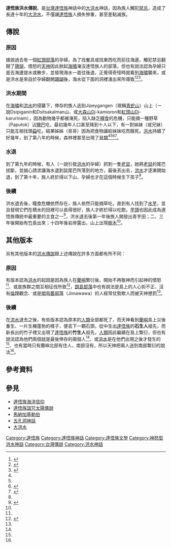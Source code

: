 '''達悟族洪水傳說'''，是[[台灣|台灣]][[達悟族|達悟族]]神話中的[[大洪水|大洪水]]神話，因為族人觸犯[[禁忌|禁忌]]，造成了長達十年的[[大洪水|大洪水]]，不僅讓[[達悟族|達悟族]]人損失慘重，甚至差點滅族。

== 傳說 ==
=== 原因 ===
據說過去有一個[[紅頭村|紅頭部落]]的孕婦，為了找餐具或找東西吃而前往海邊，觸犯禁忌翻開了[[珊瑚|珊瑚]]，憤怒的[[達悟族海洋信仰|天神]]因此掀起[[海嘯|海嘯]]淹沒達悟族人的部落，但也有說法認為孕婦只是去海邊提水或散步，並發現海水一直往後退，正覺得奇怪時就看到[[海嘯|海嘯]]襲來，或是洪水是來自於孕婦翻開[[珊瑚|珊瑚]]後，海水從下面的洞裡湧出來所導致<ref name="雅美族史篇">{{cite web|author=余光弘|title=臺灣原住民史-雅美族史篇|url=https://www.taaze.tw/goods/11100039739.html|publisher=國史館台灣文獻館|isbn=9789570231410|accessdate=1998-12-01}}</ref><ref name="原住民神話‧故事全集（1）">{{cite web|author=林道生|title=原住民神話‧故事全集（1）|url=https://www.books.com.tw/products/0010156760|publisher=漢藝色研|isbn=9576224284|accessdate=2001-05-07}}</ref><ref name="達悟族神話與傳說">{{cite web|author=達西烏拉彎‧畢馬|title=達悟族神話與傳說|url=https://www.books.com.tw/products/0010232852|publisher=晨星|isbn=9574554791|accessdate=2003-09-01|archive-date=2019-08-06|archive-url=https://web.archive.org/web/20190806061159/https://www.books.com.tw/products/0010232852|dead-url=no}}</ref>。

=== 洪水期間 ===
在[[海嘯|海嘯]]和[[洪水|洪水]]的侵襲下，倖存的族人逃到Jipeygangen（現稱[[青蛇山|青蛇山]]）山上（一說Dsipiganin和Dsitsakalman山、或[[大森山|大森山]]Di-kamioron和[[紅頭山|紅頭山]]Di-karurinam），因為動物幾乎都被淹死，陷入缺乏[[糧食|糧食]]的危機，只能摘一種野草（Paputok）沾[[鹽巴|鹽巴]]吃，最初幾年人口甚至降到十人以下，有一對姊妹（或兄妹）只能互相找頭[[蝨|蝨]]吃，結果姊姊（哥哥）因為把食物讓給妹妹吃而餓死。[[洪水|洪水]]持續了好幾年，到了第八年的時候，森林裡甚至出現了[[貝類|貝類]]<ref name="雅美族史篇" /><ref name="達悟族神話與傳說" /><ref name="原語による台灣高砂族傳說集">{{cite book|last=|first=|date=1935|title=原語による台灣高砂族傳說集|work=|url=http://www.smcbook.com.tw/smc/index.php?route=product/product&product_id=200|location=|publisher=南天書局|page=|isbn=9789576383045|author=小川尚義、淺井惠倫|access-date=2021-08-09|archive-date=2020-10-17|archive-url=https://web.archive.org/web/20201017010908/http://www.smcbook.com.tw/smc/index.php?route=product%2Fproduct&product_id=200|dead-url=yes}}</ref><ref name="雅美族的原始藝術">{{cite book |last= |first= |date=1979|title=雅美族的原始藝術|work=|url=|location= |publisher=造形美術協會|page= |isbn=|author=外山卯三郎}}</ref>。

=== 水退 ===
到了第九年的時候，有人（一說引發[[洪水|洪水]]的孕婦）抓到一隻[[老鼠|老鼠]]，她將[[老鼠|老鼠]]的尾巴拔斷，並誠心請求讓海水退到鼠尾巴所落到的地方，最後丟出去，[[洪水|洪水]]才逐漸開始退，到了第十年，族人終於得以下山，孕婦也才在這個時候生下孩子<ref name="原住民神話‧故事全集（1）" />。

=== 後續 ===
洪水退去後，糧食危機依然存在，族人依然只能摘草吃，直到有人找到了[[水芋|水芋]]，並且發現它們在積水的田裡可以長得很好，族人才終於得以吃飽，[[芋頭|芋頭]]也因此成為達悟族傳統中最重要的主食之一<ref name="雅美芋香">{{cite book |last= |first= |date=1999-06-30|title=雅美芋香|work=|url=|location= |publisher=自由時報|page= |isbn=|author=關孫知}}</ref>，洪水退去後第一年後族人開發出青芋田；二、三年後開始有[[竹|竹]]長出來；十四年後岩岸露出，山上出現[[樹木|樹木]]<ref name="達悟族神話與傳說"/>。

== 其他版本 ==
另有其他版本的[[洪水傳說|洪水傳說]]跟上述傳說在許多方面都有所不同：
=== 原因 ===
有版本認為[[洪水|洪水]]的起因是因為族人在[[蘭嶼|蘭嶼]]繁衍後，開始不再敬神而引起神的憤怒<ref name="雅美族的原始藝術" />、或是族群之間互相征伐所致<ref name="如何「災難」">{{cite web|url=https://beta.nmp.gov.tw/enews/no208/page_02.html|title=如何「災難」、怎樣「神話」？三則臺灣原住民「災難神話」的文化詮釋|accessdate=2011-08-01|archive-date=2019-02-25|archive-url=https://web.archive.org/web/20190225082305/http://beta.nmp.gov.tw/enews/no208/page_02.html|dead-url=no}}</ref>，[[朗島村|朗島部落]]中也有說法是島上的人心術不正、沒有[[倫理|倫理]]觀念、或是[[吉瑪瓦瓦部落|朗島舊部落]]（Jimawawa）的人經常仗勢欺人而被天神懲罰<ref name="雅美族史篇" />。

=== 後續 ===
在[[洪水|洪水]]退去之後，有些版本認為原本的[[人類|人類]]全部都死了，而天神看到[[蘭嶼|蘭嶼]]島上災後重生、一片生機蓬勃的樣子，便丟下一顆石頭，從中生出[[達悟族|達悟族]]的'''石生人'''祖先，而新長出的竹子裡又出現了[[達悟族|達悟族]]的'''竹生人'''祖先，[[人類|人類]]因此繼續在島上繁衍，但也有說法認為他們兩個就是最後倖存的兩個人<ref name="原語による台灣高砂族傳說集" />、或[[洪水|洪水]]是在他們出現之後才發生的<ref name="雅美族的原始藝術" />、也有當時只有蘭嶼北部有住人，南部沒有，所以天神把兩人送到南部繁衍的說法<ref name="雅美族史篇" />。

== 參考資料 ==
{{reflist|2}}

== 參見 ==
{{div col|2}}
*[[達悟族海洋信仰|達悟族海洋信仰]]
*[[達悟族詛咒太陽傳說|達悟族詛咒太陽傳說]]
*[[馬納加基勒伯|馬納加基勒伯]]
*[[五孔洞神話|五孔洞神話]]
*[[大洪水|大洪水]]
{{div col end}}

{{達悟族神話}}
[[Category:達悟族|Category:達悟族]]
[[Category:達悟族神話|Category:達悟族神話]]
[[Category:達悟族文學|Category:達悟族文學]]
[[Category:神怒型洪水神話|Category:神怒型洪水神話]]
[[Category:台灣傳說|Category:台灣傳說]]
[[Category:洪水神話|Category:洪水神話]]